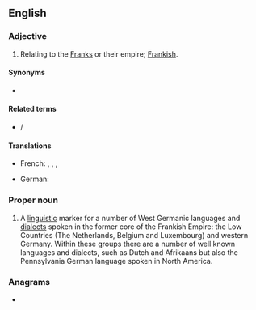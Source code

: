 ==English==

===Adjective===
{{en-adj|-}}

# Relating to the [[Franks]] or their empire; [[Frankish]].

====Synonyms====
* {{l|en|Frankish}}

====Related terms====
* {{l|en|Frankian}}/{{l|en|Francian}}

====Translations====
{{trans-top|relating to the Franks or their empire, Frankish}}
* French: {{t+|fr|franconien|m}}, {{t+|fr|franc|m}}, {{t+|fr|franque|f}}, {{t+|fr|francique|m|f}}
{{trans-mid}}
* German: {{t+|de|fränkisch}}
{{trans-bottom}}

===Proper noun===
{{en-proper noun}}
{{wikipedia|Franconian languages}}

# A [[linguistic]] marker for a number of West Germanic languages and [[dialect]]s spoken in the former core of the Frankish Empire: the Low Countries (The Netherlands, Belgium and Luxembourg) and western Germany. Within these groups there are a number of well known languages and dialects, such as Dutch and Afrikaans but also the Pennsylvania German language spoken in North America.

===Anagrams===
* {{anagrams|en|a=aacfinnnor|non-African}}